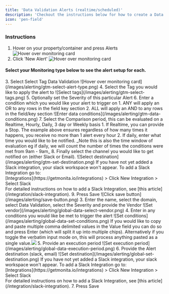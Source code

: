 ```yaml
---
title: 'Data Validation Alerts (realtime/scheduled)'
description: 'Checkout the instructions below for how to create a Data Validation Alert in Monita'
icon: 'pen-field'
---
```


### Instructions
1. Hover on your property/container and press Alerts
![Hover over monitoring card](/images/alerting/alerting-monitoring-card.png)
2. Click 'New Alert'
![Hover over monitoring card](/images/alerting/alerting-alerts-list.png)

#### Select your Monitoring type below to see the alert setup for each. 
<AccordionGroup>
    <Accordion title="For Google Tag Manager Containers">
        3. Select Select Tag Data Validation
        ![Hover over monitoring card](/images/alerting/gtm-select-alert-type.png)
        4. Select the Tag you would like to apply the alert to
        ![Select tags](/images/alerting/gtm-select-tags.png)
        5. Optionally set the Severity of this particular Alert
        6. Enter a condition which you would like your alert to trigger on
            1. ANY will apply an OR to any rows in the field key section
            2. ALL will apply an AND to any rows in the field/key section
        ![Enter data conditions](/images/alerting/gtm-data-conditions.png)
        7. Select the Comparison period, this can be evaluated on a Realtime, Hourly, Daily, 3 day or Weekly basis
            1. If Realtime, you can provide a Stop. The example above ensures regardless of how many times it happens, you receive no more than 1 alert every hour
            2. If daily, enter what time you would like to be notified. _Note this is also the time window of evaluation eg if daily, we will count the number of times the conditions were met from 9am - 9am_
        8. Finally select the channel you would like to get notified on (either Slack or Email).
        ![Select destination](/images/alerting/gtm-set-destination.png)
        <Note>If you have not yet added a Slack integration, your slack workspace won't appear. To add a Slack Integration go to: <br/>[Integrations](https://getmonita.io/integrations) > Click New Integration  > Select Slack<br />For detailed instructions on how to add a Slack Integration, see [this article](/integration/slack-integration).</Note>
        9. Press Save
        ![Click save button](/images/alerting/save-button.png)
    </Accordion>
    <Accordion title="For Global Monitoring Container (Tealim/Adobe Launch/GTM/Tag Commander/JS)">
        3. Enter the name, select the domain, select Data Validation, select the Severity and provide the Vendor
        ![Set vendor](/images/alerting/global-data-select-vendor.png)
        4. Enter in any conditions you would like be met to trigger the alert
        ![Set conditions](/images/alerting/global-data-set-conditions.png)
        <Tip>If you would like to copy and paste multiple comma delimited values in the Value field you can do so and press Enter (which will split it up into multiple chips). Alternatively if you toggle the verbatim input mode on, this will process anything pasted as a single value.<img src="/images/alerting/global-set-verbatim-mode.png" /></Tip>
        5. Provide an execution period
        ![Set execution period](/images/alerting/global-data-execution-period.png)
        6. Provide the Alert destination (slack, email)
        ![Set destination](/images/alerting/global-set-destination.png)
        <Note>If you have not yet added a Slack integration, your slack workspace won't appear. To add a Slack Integration go to: <br/>[Integrations](https://getmonita.io/integrations) > Click New Integration  > Select Slack<br />For detailed instructions on how to add a Slack Integration, see [this article](/integration/slack-integration).</Note>
        7. Press Save
    </Accordion>

</AccordionGroup>